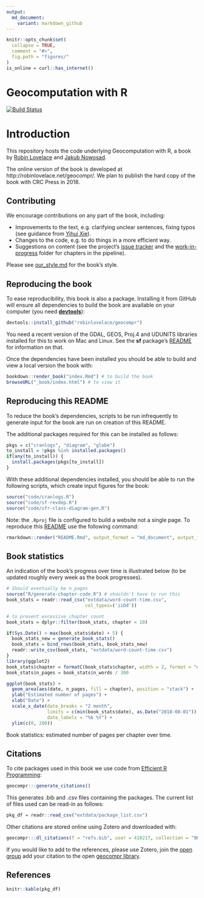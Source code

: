 ```yaml
---
output:
  md_document:
    variant: markdown_github
---
```


<!-- README.md is generated from README.Rmd. Please edit that file - rmarkdown::render('README.Rmd', output_format = 'md_document', output_file = 'README.md') -->

```r
knitr::opts_chunk$set(
  collapse = TRUE,
  comment = "#>",
  fig.path = "figures/"
)
is_online = curl::has_internet()
```

# Geocomputation with R  

[![Build Status](https://travis-ci.org/Robinlovelace/geocompr.svg?branch=master)](https://travis-ci.org/Robinlovelace/geocompr)

# Introduction

This repository hosts the code underlying Geocomputation with R, a book by [Robin Lovelace](http://robinlovelace.net/) and [Jakub Nowosad](https://nowosad.github.io/).

The online version of the book is developed at http://robinlovelace.net/geocompr/.
We plan to publish the hard copy of the book with CRC Press in 2018.

## Contributing

We encourage contributions on any part of the book, including:

- Improvements to the text, e.g. clarifying unclear sentences, fixing typos (see guidance from [Yihui Xie](https://yihui.name/en/2013/06/fix-typo-in-documentation/)).
- Changes to the code, e.g. to do things in a more efficient way.
- Suggestions on content (see the project's [issue tracker](https://github.com/Robinlovelace/geocompr/issues) and the [work-in-progress](https://github.com/Robinlovelace/geocompr/tree/master/work-in-progress) folder for chapters in the pipeline).

Please see [our_style.md](https://github.com/Robinlovelace/geocompr/blob/master/our_style.md) for the book's style.

## Reproducing the book

To ease reproducibility, this book is also a package. Installing it from GitHub will ensure all dependencies
to build the book are available on your computer (you need [**devtools**](https://github.com/hadley/devtools)):

```r
devtools::install_github("robinlovelace/geocompr")
```

You need a recent version of the GDAL, GEOS, Proj.4 and UDUNITS libraries installed for this to work on Mac and Linux. See the **sf** package's [README](https://github.com/edzer/sfr) for information on that.

Once the dependencies have been installed you should be able to build and view a local version the book with:

```r
bookdown::render_book("index.Rmd") # to build the book
browseURL("_book/index.html") # to view it
```

## Reproducing this README

To reduce the book's dependencies, scripts to be run infrequently to generate input for the book are run on creation of this README.

The additional packages required for this can be installed as follows:

```r
pkgs = c("cranlogs", "diagram", "globe")
to_install = !pkgs %in% installed.packages()
if(any(to_install)) {
  install.packages(pkgs[to_install])
}
```

With these additional dependencies installed, you should be able to run the following scripts, which create input figures for the book:

```r
source("code/cranlogs.R")
source("code/sf-revdep.R")
source("code/sfr-class-diagram-gen.R")
```

Note: the `.Rproj` file is configured to build a website not a single page.
To reproduce this [README](https://github.com/Robinlovelace/geocompr/blob/master/README.Rmd) use the following command:

```r
rmarkdown::render("README.Rmd", output_format = "md_document", output_file = "README.md")
```

## Book statistics

An indication of the book's progress over time is illustrated below (to be updated roughly every week as the book progresses).

```r
# Should eventually be n_pages
source("R/generate-chapter-code.R") # shouldn't have to run this
book_stats = readr::read_csv("extdata/word-count-time.csv",
                             col_types=('iiDd'))

# to prevent excessive chapter count
book_stats = dplyr::filter(book_stats, chapter < 10) 

if(Sys.Date() > max(book_stats$date) + 5) {
  book_stats_new = generate_book_stats()
  book_stats = bind_rows(book_stats, book_stats_new)
  readr::write_csv(book_stats, "extdata/word-count-time.csv")
}
library(ggplot2)
book_stats$chapter = formatC(book_stats$chapter, width = 2, format = "d", flag = "0")
book_stats$n_pages = book_stats$n_words / 300
```

```r
ggplot(book_stats) +
  geom_area(aes(date, n_pages, fill = chapter), position = "stack") +
  ylab("Estimated number of pages") +
  xlab("Date") + 
  scale_x_date(date_breaks = "2 month",
               limits = c(min(book_stats$date), as.Date("2018-08-01")),
               date_labels = "%b %Y") +
  ylim(c(0, 200))
```

Book statistics: estimated number of pages per chapter over time.

## Citations

To cite packages used in this book we use code from [Efficient R Programming](https://csgillespie.github.io/efficientR/):

```r
geocompr:::generate_citations()
```

This generates .bib and .csv files containing the packages.
The current list of files used can be read-in as follows:

```r
pkg_df = readr::read_csv("extdata/package_list.csv")
```

Other citations are stored online using Zotero and downloaded with:

```r
geocompr:::dl_citations(f = "refs.bib", user = 418217, collection = "9K6FRP6N")
```

If you would like to add to the references, please use Zotero, join the [open group](https://www.zotero.org/groups/418217/energy-and-transport) add your citation to the open [geocompr library](https://www.zotero.org/groups/418217/energy-and-transport/items/collectionKey/9K6FRP6N).

## References

```r
knitr::kable(pkg_df)
```

